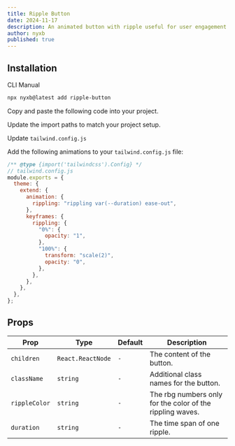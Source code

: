 ```yaml
---
title: Ripple Button
date: 2024-11-17
description: An animated button with ripple useful for user engagement.
author: nyxb
published: true
---
```


<ComponentPreview name="ripple-button-demo" />

## Installation

<Tabs defaultValue="cli">

<TabsList>
  <TabsTrigger value="cli">CLI</TabsTrigger>
  <TabsTrigger value="manual">Manual</TabsTrigger>
</TabsList>
<TabsContent value="cli">

```bash
npx nyxb@latest add ripple-button
```

</TabsContent>

<TabsContent value="manual">

<Steps>

<Step>Copy and paste the following code into your project.</Step>

<ComponentSource name="ripple-button" />

<Step>Update the import paths to match your project setup.</Step>

<Step>Update `tailwind.config.js`</Step>

Add the following animations to your `tailwind.config.js` file:

```js title="tailwind.config.js" {5-20}
/** @type {import('tailwindcss').Config} */
// tailwind.config.js
module.exports = {
  theme: {
    extend: {
      animation: {
        rippling: "rippling var(--duration) ease-out",
      },
      keyframes: {
        rippling: {
          "0%": {
            opacity: "1",
          },
          "100%": {
            transform: "scale(2)",
            opacity: "0",
          },
        },
      },
    },
  },
};
```

</Steps>

</TabsContent>

</Tabs>

## Props

| Prop          | Type              | Default | Description                                               |
| ------------- | ----------------- | ------- | --------------------------------------------------------- |
| `children`    | `React.ReactNode` | `-`     | The content of the button.                                |
| `className`   | `string`          | `-`     | Additional class names for the button.                    |
| `rippleColor` | `string`          | `-`     | The rbg numbers only for the color of the rippling waves. |
| `duration`    | `string`          | `-`     | The time span of one ripple.                              |
